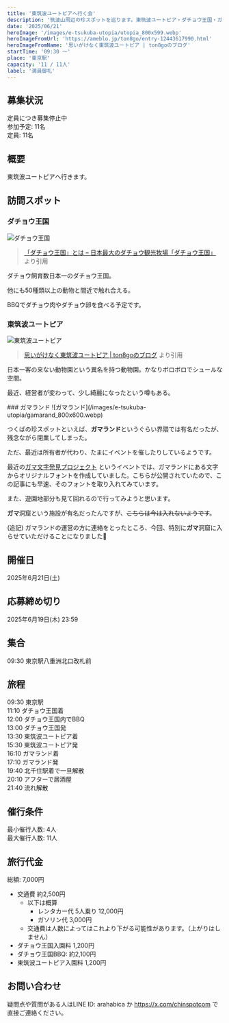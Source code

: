 ```yaml
---
title: '東筑波ユートピアへ行く会'
description: '筑波山周辺の珍スポットを巡ります。東筑波ユートピア・ダチョウ王国・ガマランドを巡ります。'
date: '2025/06/21'
heroImage: '/images/e-tsukuba-utopia/utopia_800x599.webp'
heroImageFromUrl: 'https://ameblo.jp/ton8go/entry-12443617990.html'
heroImageFromName: '思いがけなく東筑波ユートピア | ton8goのブログ'
startTime: '09:30 〜'
place: '東京駅'
capacity: '11 / 11人'
label: '満員御礼'
---
```



## 募集状況

定員につき募集停止中  
参加予定: 11名  
定員: 11名

## 概要

東筑波ユートピアへ行きます。

## 訪問スポット


### ダチョウ王国

![ダチョウ王国](/images/e-tsukuba-utopia/dachou_800x490.webp)

> [「ダチョウ王国」とは – 日本最大のダチョウ観光牧場「ダチョウ王国」](https://dacho.co.jp/dacho-oukoku) より引用

ダチョウ飼育数日本一のダチョウ王国。

他にも50種類以上の動物と間近で触れ合える。

BBQでダチョウ肉やダチョウ卵を食べる予定です。

### 東筑波ユートピア
![東筑波ユートピア](/images/e-tsukuba-utopia/utopia_800x599.webp)
> [思いがけなく東筑波ユートピア | ton8goのブログ](https://ameblo.jp/ton8go/entry-12443617990.html) より引用

日本一客の来ない動物園という異名を持つ動物園。かなりボロボロでシュールな空間。

最近、経営者が変わって、少し綺麗になったという噂もある。

<div class="gamamoji">
### ガマランド
![ガマランド](/images/e-tsukuba-utopia/gamarand_800x600.webp)

つくばの珍スポットといえば、**ガマランド**というぐらい界隈では有名だったが、残念ながら閉業してしまった。

ただ、最近は所有者が代わり、たまにイベントを催したりしているようです。

最近の[ガマ文字発見プロジェクト](https://note.com/miroku_sanso/n/n78382fd9fbc1) というイベントでは、ガマランドにある文字からオリジナルフォントを作成していました。こちらが公開されていたので、この記事にも早速、そのフォントを取り入れてみています。

また、遊園地部分も見て回れるので行ってみようと思います。

**ガマ**洞窟という施設が有名だったんですが、~~こちらは今は入れないようです~~。

(追記) ガマランドの運営の方に連絡をとったところ、今回、特別に**ガマ**洞窟に入らせていただけることになりました🎉
</div>

## 開催日

2025年6月21日(土)

## 応募締め切り

2025年6月19日(木) 23:59

## 集合

09:30 東京駅八重洲北口改札前

## 旅程
09:30 東京駅  
11:10 ダチョウ王国着  
12:00 ダチョウ王国内でBBQ  
13:00 ダチョウ王国発  
13:30 東筑波ユートピア着  
15:30 東筑波ユートピア発  
16:10 ガマランド着  
17:10 ガマランド発  
19:40 北千住駅着で一旦解散  
20:10 アフターで居酒屋  
21:40 流れ解散  



## 催行条件

最小催行人数: 4人  
最大催行人数: 11人

## 旅行代金

総額: 7,000円

- 交通費 約2,500円
  - 以下は概算
    - レンタカー代 5人乗り 12,000円
    - ガソリン代 3,000円
  * 交通費は人数によってはこれより下がる可能性があります。（上がりはしません）
- ダチョウ王国入園料 1,200円
- ダチョウ王国BBQ: 約2,100円
- 東筑波ユートピア入園料 1,200円

## お問い合わせ

疑問点や質問がある人はLINE ID: arahabica か https://x.com/chinspotcom で直接ご連絡ください。
